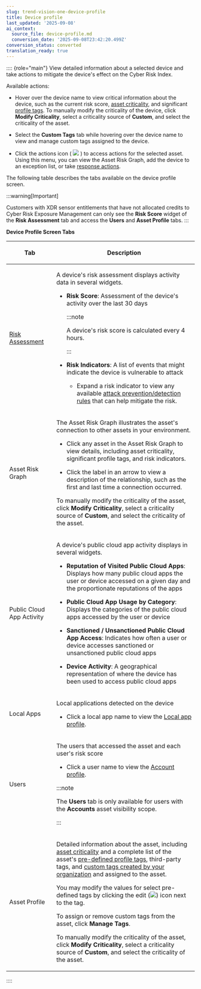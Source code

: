```yaml
---
slug: trend-vision-one-device-profile
title: Device profile
last_updated: '2025-09-08'
ai_context:
  source_file: device-profile.md
  conversion_date: '2025-09-08T23:42:20.499Z'
conversion_status: converted
translation_ready: true
---
```


:::: {role="main"}
View detailed information about a selected device and take actions to mitigate the device's effect on the Cyber Risk Index.

Available actions:

- Hover over the device name to view critical information about the device, such as the current risk score, [asset criticality](asset-criticality.mdx), and significant [profile tags](asset-profile-tags.mdx). To manually modify the criticality of the device, click **Modify Criticality**, select a criticality source of **Custom**, and select the criticality of the asset.

- Select the **Custom Tags** tab while hovering over the device name to view and manage custom tags assigned to the device.

- Click the actions icon ( ![](/images/options=ddb0b67f-0654-4aa5-8bc7-48ec554c5448.webp) ) to access actions for the selected asset. Using this menu, you can view the Asset Risk Graph, add the device to an exception list, or take [response actions](response-actions-cloudposture.mdx).

The following table describes the tabs available on the device profile screen.

:::warning[Important]

Customers with XDR sensor entitlements that have not allocated credits to Cyber Risk Exposure Management can only see the **Risk Score** widget of the **Risk Assessment** tab and access the **Users** and **Asset Profile** tabs.
:::

**Device Profile Screen Tabs**

<table>
<colgroup>
<col style="width: 25%" />
<col style="width: 75%" />
</colgroup>
<thead>
<tr>
<th><p>Tab</p></th>
<th><p>Description</p></th>
</tr>
</thead>
<tbody>
<tr>
<td><p><a href="trend-vision-one-risk-assessment">Risk Assessment</a></p></td>
<td><p>A device's risk assessment displays activity data in several widgets.</p>
<ul>
<li><p><strong>Risk Score</strong>: Assessment of the device's activity over the last 30 days</p>


:::note

<p>A device's risk score is calculated every 4 hours.</p>


:::

</li>
<li><p><strong>Risk Indicators</strong>: A list of events that might indicate the device is vulnerable to attack</p>
<ul>
<li>Expand a risk indicator to view any available <a href="trend-vision-one-attack-prevention">attack prevention/detection rules</a> that can help mitigate the risk.</li>
</ul></li>
</ul></td>
</tr>
<tr>
<td><p>Asset Risk Graph</p></td>
<td id="GUID-4403D76A-3B0D-4AA8-9F9C-59E6EDCB649F__assetRiskGraph"><p>The Asset Risk Graph illustrates the asset's connection to other assets in your environment.</p>
<ul>
<li><p>Click any asset in the Asset Risk Graph to view details, including asset criticality, significant profile tags, and risk indicators.</p></li>
<li><p>Click the label in an arrow to view a description of the relationship, such as the first and last time a connection occurred.</p></li>
</ul>
<p>To manually modify the criticality of the asset, click <strong>Modify Criticality</strong>, select a criticality source of <strong>Custom</strong>, and select the criticality of the asset.</p></td>
</tr>
<tr>
<td><p>Public Cloud App Activity</p></td>
<td><p>A device's public cloud app activity displays in several widgets.</p>
<ul>
<li><p><strong>Reputation of Visited Public Cloud Apps</strong>: Displays how many public cloud apps the user or device accessed on a given day and the proportionate reputations of the apps</p></li>
<li><p><strong>Public Cloud App Usage by Category</strong>: Displays the categories of the public cloud apps accessed by the user or device</p></li>
<li><p><strong>Sanctioned / Unsanctioned Public Cloud App Access</strong>: Indicates how often a user or device accesses sanctioned or unsanctioned public cloud apps</p></li>
<li><p><strong>Device Activity</strong>: A geographical representation of where the device has been used to access public cloud apps</p></li>
</ul></td>
</tr>
<tr>
<td><p>Local Apps</p></td>
<td><p>Local applications detected on the device</p>
<ul>
<li><p>Click a local app name to view the <a href="trend-vision-one-local-app-profile">Local app profile</a>.</p></li>
</ul></td>
</tr>
<tr>
<td><p>Users</p></td>
<td><p>The users that accessed the asset and each user's risk score</p>
<ul>
<li><p>Click a user name to view the <a href="trend-vision-one-account-profile">Account profile</a>.</p></li>
</ul>


:::note

<p>The <strong>Users</strong> tab is only available for users with the <strong>Accounts</strong> asset visibility scope.</p>


:::

</td>
</tr>
<tr>
<td><p>Asset Profile</p></td>
<td><p>Detailed information about the asset, including <a href="trend-vision-one-asset-criticality">asset criticality</a> and a complete list of the asset's <a href="trend-vision-one-asset-profile-tags">pre-defined profile tags</a>, third-party tags, and <a href="trend-vision-one-custom-asset-tags">custom tags created by your organization</a> and assigned to the asset.</p>
<p>You may modify the values for select pre-defined tags by clicking the edit (<img src="./images/edit_icon=GUID-1F1D1164-5310-4D6D-ACD0-6049C86960AF.webp" />) icon next to the tag.</p>
<p>To assign or remove custom tags from the asset, click <strong>Manage Tags</strong>.</p>
<p>To manually modify the criticality of the asset, click <strong>Modify Criticality</strong>, select a criticality source of <strong>Custom</strong>, and select the criticality of the asset.</p></td>
</tr>
</tbody>
</table>
::::
